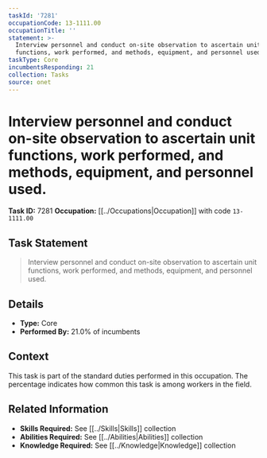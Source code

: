 ```yaml
---
taskId: '7281'
occupationCode: 13-1111.00
occupationTitle: ''
statement: >-
  Interview personnel and conduct on-site observation to ascertain unit
  functions, work performed, and methods, equipment, and personnel used.
taskType: Core
incumbentsResponding: 21
collection: Tasks
source: onet
---
```

# Interview personnel and conduct on-site observation to ascertain unit functions, work performed, and methods, equipment, and personnel used.

**Task ID:** 7281
**Occupation:** [[../Occupations|Occupation]] with code `13-1111.00`

## Task Statement

> Interview personnel and conduct on-site observation to ascertain unit functions, work performed, and methods, equipment, and personnel used.

## Details

- **Type:** Core
- **Performed By:** 21.0% of incumbents

## Context

This task is part of the standard duties performed in this occupation. The percentage indicates how common this task is among workers in the field.

## Related Information

- **Skills Required:** See [[../Skills|Skills]] collection
- **Abilities Required:** See [[../Abilities|Abilities]] collection
- **Knowledge Required:** See [[../Knowledge|Knowledge]] collection

